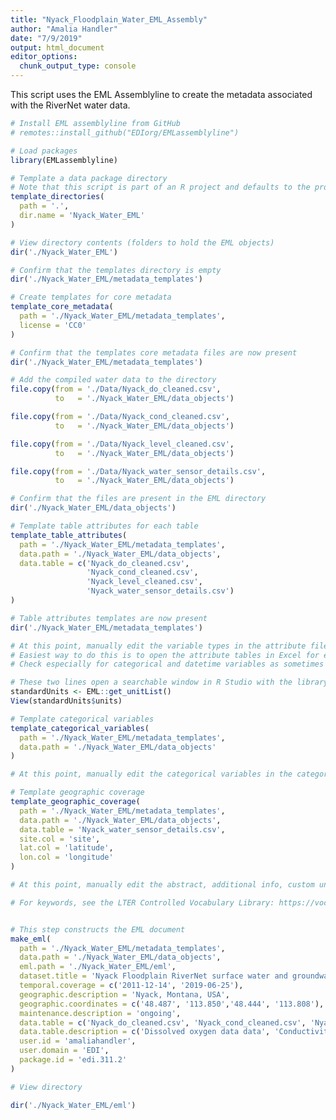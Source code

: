 ```yaml
---
title: "Nyack_Floodplain_Water_EML_Assembly"
author: "Amalia Handler"
date: "7/9/2019"
output: html_document
editor_options: 
  chunk_output_type: console
---
```


This script uses the EML Assemblyline to create the metadata associated with the RiverNet water data.

```r
# Install EML assemblyline from GitHub
# remotes::install_github("EDIorg/EMLassemblyline")

# Load packages
library(EMLassemblyline)

# Template a data package directory
# Note that this script is part of an R project and defaults to the project directory
template_directories(
  path = '.',
  dir.name = 'Nyack_Water_EML'
)

# View directory contents (folders to hold the EML objects)
dir('./Nyack_Water_EML')

# Confirm that the templates directory is empty
dir('./Nyack_Water_EML/metadata_templates')

# Create templates for core metadata
template_core_metadata(
  path = './Nyack_Water_EML/metadata_templates',
  license = 'CC0'
)

# Confirm that the templates core metadata files are now present
dir('./Nyack_Water_EML/metadata_templates')

# Add the compiled water data to the directory
file.copy(from = './Data/Nyack_do_cleaned.csv', 
          to   = './Nyack_Water_EML/data_objects')

file.copy(from = './Data/Nyack_cond_cleaned.csv', 
          to   = './Nyack_Water_EML/data_objects')

file.copy(from = './Data/Nyack_level_cleaned.csv', 
          to   = './Nyack_Water_EML/data_objects')

file.copy(from = './Data/Nyack_water_sensor_details.csv', 
          to   = './Nyack_Water_EML/data_objects')

# Confirm that the files are present in the EML directory
dir('./Nyack_Water_EML/data_objects')

# Template table attributes for each table
template_table_attributes(
  path = './Nyack_Water_EML/metadata_templates',
  data.path = './Nyack_Water_EML/data_objects',
  data.table = c('Nyack_do_cleaned.csv', 
                 'Nyack_cond_cleaned.csv',
                 'Nyack_level_cleaned.csv',
                 'Nyack_water_sensor_details.csv')
)

# Table attributes templates are now present
dir('./Nyack_Water_EML/metadata_templates')

# At this point, manually edit the variable types in the attribute files.
# Easiest way to do this is to open the attribute tables in Excel for editing. 
# Check especially for categorical and datetime variables as sometimes these are attributed as numeric or factors. Correctly identifying the categorical varaibles is very important before proceeding to the next step.

# These two lines open a searchable window in R Studio with the library of units
standardUnits <- EML::get_unitList()
View(standardUnits$units)

# Template categorical variables
template_categorical_variables(
  path = './Nyack_Water_EML/metadata_templates',
  data.path = './Nyack_Water_EML/data_objects'
)

# At this point, manually edit the categorical variables in the categorical template files. Easiest way to do this is to open the tables in Excel for editing. 

# Template geographic coverage
template_geographic_coverage(
  path = './Nyack_Water_EML/metadata_templates',
  data.path = './Nyack_Water_EML/data_objects',
  data.table = 'Nyack_water_sensor_details.csv',
  site.col = 'site',
  lat.col = 'latitude',
  lon.col = 'longitude'
)

# At this point, manually edit the abstract, additional info, custom units, keywords, methods, and personnel files in the metadat_templates. This is most easily done by composing text in a text editor and copying into the files in the metadata_templates folder. Only proceed to the net step once this is completed.

# For keywords, see the LTER Controlled Vocabulary Library: https://vocab.lternet.edu/vocab/vocab/index.php


# This step constructs the EML document
make_eml(
  path = './Nyack_Water_EML/metadata_templates',
  data.path = './Nyack_Water_EML/data_objects',
  eml.path = './Nyack_Water_EML/eml',
  dataset.title = 'Nyack Floodplain RiverNet surface water and groundwater dissolved oxygen, conductivity, water level, and temperature Northwest Montana, USA, 2012-2019',
  temporal.coverage = c('2011-12-14', '2019-06-25'),
  geographic.description = 'Nyack, Montana, USA',
  geographic.coordinates = c('48.487', '113.850','48.444', '113.808'),
  maintenance.description = 'ongoing',
  data.table = c('Nyack_do_cleaned.csv', 'Nyack_cond_cleaned.csv', 'Nyack_level_cleaned.csv', 'Nyack_water_sensor_details.csv'),
  data.table.description = c('Dissolved oxygen data data', 'Conductivity data', 'Water level data', 'Sensor details'),
  user.id = 'amaliahandler',
  user.domain = 'EDI',
  package.id = 'edi.311.2'
)

# View directory

dir('./Nyack_Water_EML/eml')


```

